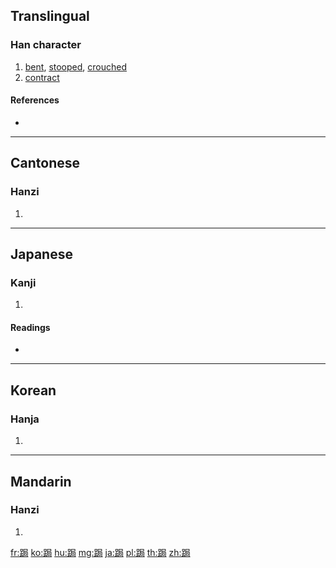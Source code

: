 {{character info/new}}
{{also|局}}
==Translingual==

===Han character===
{{Han char|rn=157|rad=足|as=07|sn=14|four=67127|canj=RMSSR|ids=⿰足局}}

# [[bent]], [[stooped]], [[crouched]]
# [[contract]]

====References====
* {{Han ref|kx=1226.100|dkj=37548|dj=1698.050|hdz=63710.110|uh=8DFC|ud=36348|bh=BBB1|bd=48049}}

----

==Cantonese==

===Hanzi===
{{yue-hanzi|jyut=[[guk6]]|y=guk6}}

# {{defn|lang=yue|sort=足07}}

----

==Japanese==

===Kanji===
{{ja-kanji|grade=|rs=足07}}

# {{defn|lang=ja|sort=足07}}

====Readings====
* {{ja-readings|on=[[きょく]] (kyoku)|kun=[[ひざまず]] (hizamazu)|nanori=}}

----

==Korean==

===Hanja===
{{ko-hanja|hangeul=국|eumhun=|rv=guk|mr=kuk|y=kwuk}}

# {{defn|lang=ko|sort=足07}}

----

==Mandarin==

===Hanzi===
{{cmn-hanzi|pin=[[jú]] ([[ju2]])|wg=chü<sup>2</sup>}}

# {{defn|lang=cmn|sort=足07}}

[[fr:跼]]
[[ko:跼]]
[[hu:跼]]
[[mg:跼]]
[[ja:跼]]
[[pl:跼]]
[[th:跼]]
[[zh:跼]]